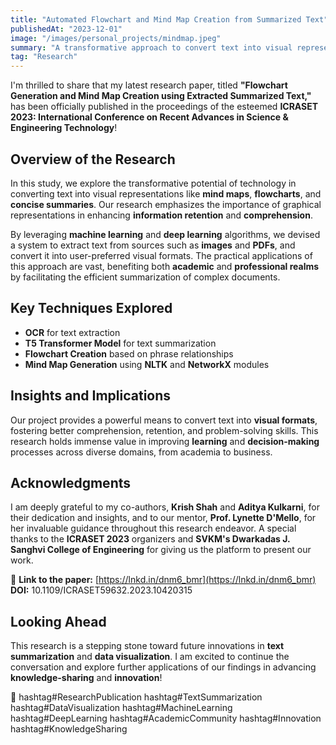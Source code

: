 ```yaml
---
title: "Automated Flowchart and Mind Map Creation from Summarized Text"
publishedAt: "2023-12-01"
image: "/images/personal_projects/mindmap.jpeg"
summary: "A transformative approach to convert text into visual representations, enhancing information retention and comprehension using ML and DL techniques."
tag: "Research"
---
```


I'm thrilled to share that my latest research paper, titled **"Flowchart Generation and Mind Map Creation using Extracted Summarized Text,"** has been officially published in the proceedings of the esteemed **ICRASET 2023: International Conference on Recent Advances in Science & Engineering Technology**!

## Overview of the Research

In this study, we explore the transformative potential of technology in converting text into visual representations like **mind maps**, **flowcharts**, and **concise summaries**. Our research emphasizes the importance of graphical representations in enhancing **information retention** and **comprehension**.

By leveraging **machine learning** and **deep learning** algorithms, we devised a system to extract text from sources such as **images** and **PDFs**, and convert it into user-preferred visual formats. The practical applications of this approach are vast, benefiting both **academic** and **professional realms** by facilitating the efficient summarization of complex documents.

## Key Techniques Explored

- **OCR** for text extraction  
- **T5 Transformer Model** for text summarization  
- **Flowchart Creation** based on phrase relationships  
- **Mind Map Generation** using **NLTK** and **NetworkX** modules  

## Insights and Implications

Our project provides a powerful means to convert text into **visual formats**, fostering better comprehension, retention, and problem-solving skills. This research holds immense value in improving **learning** and **decision-making** processes across diverse domains, from academia to business.

## Acknowledgments

I am deeply grateful to my co-authors, **Krish Shah** and **Aditya Kulkarni**, for their dedication and insights, and to our mentor, **Prof. Lynette D'Mello**, for her invaluable guidance throughout this research endeavor. A special thanks to the **ICRASET 2023** organizers and **SVKM's Dwarkadas J. Sanghvi College of Engineering** for giving us the platform to present our work.

🔗 **Link to the paper:** [https://lnkd.in/dnm6_bmr](https://lnkd.in/dnm6_bmr)  
**DOI:** 10.1109/ICRASET59632.2023.10420315

## Looking Ahead

This research is a stepping stone toward future innovations in **text summarization** and **data visualization**. I am excited to continue the conversation and explore further applications of our findings in advancing **knowledge-sharing** and **innovation**!

🌟 hashtag#ResearchPublication hashtag#TextSummarization hashtag#DataVisualization hashtag#MachineLearning hashtag#DeepLearning hashtag#AcademicCommunity hashtag#Innovation hashtag#KnowledgeSharing
